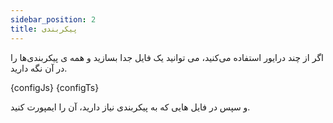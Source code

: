 ```yaml
---
sidebar_position: 2
title: پیکربندی
---
```



اگر از چند درایور استفاده می‌کنید، می توانید یک فایل جدا بسازید و همه ی پیکربندی‌ها را در آن نگه دارید.

<Tabs>
  <TabItem value="javascript" label="JavaScript" default>
    <CodeBlock className="language-js" title="monopay-config.js">
      {configJs}
    </CodeBlock>
  </TabItem>
  <TabItem value="typescript" label="TypeScript">
    <CodeBlock className="language-ts" title="monopay-config.ts">
      {configTs}
    </CodeBlock>
  </TabItem>
</Tabs>

و سپس در فایل هایی که به پیکربندی نیاز دارید، آن را ایمپورت کنید.
